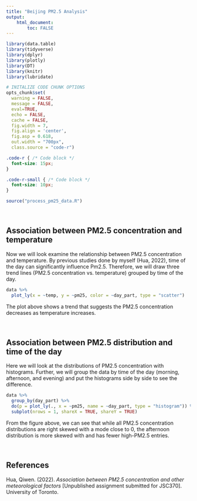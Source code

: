 ---
title: "Beijing PM2.5 Analysis"
output: 
    html_document:
        toc: FALSE
---

```{r setup, message=FALSE, echo=FALSE, warning=FALSE}

library(data.table)
library(tidyverse)
library(dplyr)
library(plotly)
library(DT)
library(knitr)
library(lubridate)

# INITALIZE CODE CHUNK OPTIONS
opts_chunk$set(
  warning = FALSE,
  message = FALSE,
  eval=TRUE,
  echo = FALSE,
  cache = FALSE,
  fig.width = 7, 
  fig.align = 'center',
  fig.asp = 0.618,
  out.width = "700px",
  class.source = "code-r")
```


```{css, echo = FALSE}
.code-r { /* Code block */
  font-size: 15px;
}

.code-r-small { /* Code block */
  font-size: 10px;
}
```

```{r load-data}
source("process_pm25_data.R")
```


<br>

## Association between PM2.5 concentration and temperature

Now we will look examine the relationship between PM2.5 concentration and temperature. By previous studies done by myself (Hua, 2022), time of the day can significantly influence Pm2.5. Therefore, we will draw three trend lines (PM2.5 concentration vs. temperature) grouped by time of the day.

```{r plot2, class.source="code-r-small"}
data %>%
  plot_ly(x = ~temp, y = ~pm25, color = ~day_part, type = "scatter")
```

The plot above shows a trend that suggests the PM2.5 concentration decreases as temperature increases. 

<br>

## Association between PM2.5 distribution and time of the day

Here we will look at the distributions of PM2.5 concentration with histograms. Further, we will group the data by time of the day (morning, afternoon, and evening) and put the histograms side by side to see the difference. 

```{r plot3, class.source="code-r-small"}
data %>%
  group_by(day_part) %>%
  do(p = plot_ly(., x = ~pm25, name = ~day_part, type = "histogram")) %>%
  subplot(nrows = 1, shareX = TRUE, shareY = TRUE)
```

From the figure above, we can see that while all PM2.5 concentration distributions are right skewed with a mode close to 0, the afternoon distribution is more skewed with and has fewer high-PM2.5 entries. 

<br>

## References

Hua, Qiwen. (2022). *Association between PM2.5 concentration and other meteorological factors* [Unpublished assignment submitted for JSC370]. University of Toronto.

<br>
<br>










